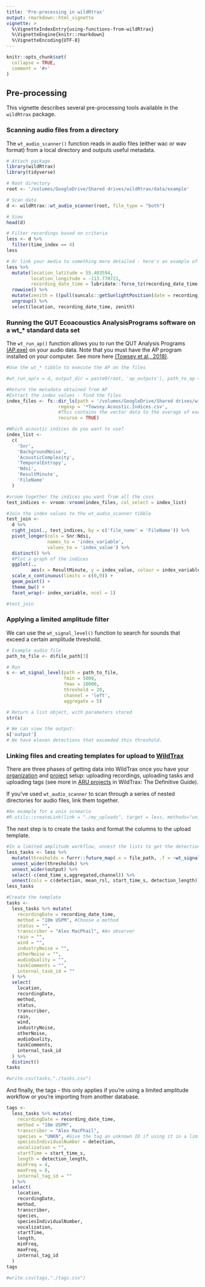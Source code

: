 ```yaml
---
title: 'Pre-processing in wildRtrax'
output: rmarkdown::html_vignette
vignette: >
  %\VignetteIndexEntry{using-functions-from-wildRtrax}
  %\VignetteEngine{knitr::rmarkdown}
  %\VignetteEncoding{UTF-8}
---
```


```r

knitr::opts_chunk$set(
  collapse = TRUE,
  comment = '#>'
)

```

## Pre-processing

This vignette describes several pre-processing tools available in the `wildRtrax` package. 

### Scanning audio files from a directory

The `wt_audio_scanner()` function reads in audio files (either wac or wav format) from a local directory and outputs useful metadata.


```r
# Attach package
library(wildRtrax)
library(tidyverse)

```

```r
# Root directory
root <- '/volumes/GoogleDrive/Shared drives/wildRtrax/data/example'

# Scan data
d <- wildRtrax::wt_audio_scanner(root, file_type = "both")

# View
head(d)
```

```r
# Filter recordings based on criteria
less <- d %>%
  filter(time_index == 4)
less
```

```r
# Or link your media to something more detailed - here's an example of getting the sun's zenith 
less %>%
  mutate(location_latitude = 55.403594,
         location_longitude = -113.770721,
         recording_date_time = lubridate::force_tz(recording_date_time, tzone = "US/Mountain", roll = TRUE)) %>%
  rowwise() %>%
  mutate(zenith = ((pull(suncalc::getSunlightPosition(date = recording_date_time, lat = location_latitude, lon = location_longitude, keep = c("altitude"))))*180)/pi) %>%
  ungroup() %>%
  select(location, recording_date_time, zenith)

```

### Running the QUT Ecoacoustics AnalysisPrograms software on a wt_* standard data set

The `wt_run_ap()` function allows you to run the QUT Analysis Programs [(AP.exe)](https://ap.qut.ecoacoustics.info/) on your audio data. Note that you must have the AP program installed on your computer. See more here [(Towsey et al., 2018)](https://researchoutput.csu.edu.au/ws/portalfiles/portal/28556441/28544328_Published_article.pdf). 

```r
#Use the wt_* tibble to execute the AP on the files

#wt_run_ap(x = d, output_dir = paste0(root, 'ap_outputs'), path_to_ap = '/volumes/GoogleDrive/Shared drives/wildRtrax/data/AP')

```

```r
#Return the metadata obtained from AP
#Extract the index values - find the files
index_files <- fs::dir_ls(path = '/volumes/GoogleDrive/Shared drives/wildRtrax/data/ap_example',
                   regexp = '*Towsey.Acoustic.Indices.csv',
                   #This contains the vector data to the average of each index
                   recurse = TRUE)

#Which acoustic indices do you want to use?
index_list <-
  c(
    'Snr',
    'BackgroundNoise',
    'AcousticComplexity',
    'TemporalEntropy',
    'Ndsi',
    'ResultMinute',
    'FileName'
  )

#vroom together the indices you want from all the csvs
test_indices <- vroom::vroom(index_files, col_select = index_list)

#Join the index values to the wt_audio_scanner tibble
test_join <-
  d %>% 
  right_join(., test_indices, by = c('file_name' = 'FileName')) %>%
  pivot_longer(cols = Snr:Ndsi,
               names_to = 'index_variable',
               values_to = 'index_value') %>%
  distinct() %>%
  #Plot a graph of the indices
  ggplot(.,
         aes(x = ResultMinute, y = index_value, colour = index_variable)) +
  scale_x_continuous(limits = c(0,9)) +
  geom_point() +
  theme_bw() +
  facet_wrap(~ index_variable, ncol = 1)

```

```r
#test_join
```

### Applying a limited amplitude filter

We can use the `wt_signal_level()` function to search for sounds that exceed a certain amplitude threshold. 

```r
# Example audio file
path_to_file <- d$file_path[3]

# Run
s <- wt_signal_level(path = path_to_file, 
                     fmin = 5000, 
                     fmax = 10000, 
                     threshold = 20, 
                     channel = 'left', 
                     aggregate = 5)

# Return a list object, with parameters stored
str(s)

# We can view the output:
s['output']
# We have eleven detections that exceeded this threshold.

```

### Linking files and creating templates for upload to [WildTrax](https://www.wildtrax.ca)

There are three phases of getting data into WildTrax once you have your [organization](https://www.wildtrax.ca/home/wildtrax-guide/2-Organizations.html) and [project](https://www.wildtrax.ca/home/wildtrax-guide/3-Projects.html) setup: uploading recordings, uploading tasks and uploading tags (see more in [ARU projects](https://www.wildtrax.ca/home/wildtrax-guide/3-Projects/3.2-ARU-projects.html) in WildTrax: The Definitive Guide).

If you've used `wt_audio_scanner` to scan through a series of nested directories for audio files, link them together.

```r
#An example for a unix scneario
#R.utils::createLink(link = "./my_uploads", target = less, methods="unix-symlink")

```

The next step is to create the tasks and format the columns to the upload template. 

```r
#In a limited amplitude workflow, unnest the lists to get the detections 
less_tasks <- less %>%
  mutate(thresholds = furrr::future_map(.x = file_path, .f = ~wt_signal_level(.x, fmin = 10, fmax = 1000, threshold = 35, aggregate = 10))) %>%
  unnest_wider(thresholds) %>% 
  unnest_wider(output) %>%
  select(-c(end_time_s,aggregated,channel)) %>%
  unnest(cols = c(detection, mean_rsl, start_time_s, detection_length))
less_tasks

```

```r
#Create the template
tasks <-
  less_tasks %>% mutate(
    recordingDate = recording_date_time,
    method = "10m USPM", #Choose a method
    status = "",
    transcriber = "Alex MacPhail", #An observer
    rain = "",
    wind = "",
    industryNoise = "",
    otherNoise = "",
    audioQuality = "",
    taskComments = "",
    internal_task_id = ""
  ) %>%
  select(
    location,
    recordingDate,
    method,
    status,
    transcriber,
    rain,
    wind,
    industryNoise,
    otherNoise,
    audioQuality,
    taskComments,
    internal_task_id
  ) %>%
  distinct()
tasks

#write.csv(tasks,"./tasks.csv")

```

And finally, the tags - this only applies if you're using a limited amplitude workflow or you're importing from another database. 

```r
tags <-
  less_tasks %>% mutate(
    recordingDate = recording_date_time,
    method = "10m USPM",
    transcriber = "Alex MacPhail",
    species = "UNKN", #Give the tag an unknown ID if using it in a limited amplitude workflow
    speciesIndividualNumber = detection,
    vocalization = "",
    startTime = start_time_s,
    length = detection_length,
    minFreq = 4,
    maxFreq = 8,
    internal_tag_id = ""
  ) %>%
  select(
    location,
    recordingDate,
    method,
    transcriber,
    species,
    speciesIndividualNumber,
    vocalization,
    startTime,
    length,
    minFreq,
    maxFreq,
    internal_tag_id
  )
tags

#write.csv(tags,"./tags.csv")

```

